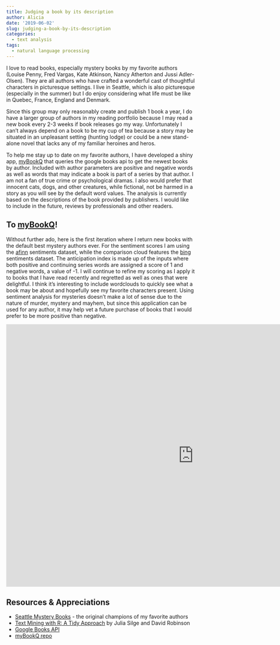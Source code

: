 ```yaml
---
title: Judging a book by its description
author: Alicia
date: '2019-06-02'
slug: judging-a-book-by-its-description
categories:
  - text analysis
tags:
  - natural language processing
---
```


I love to read books, especially mystery books by my favorite authors (Louise Penny, Fred Vargas, Kate Atkinson, Nancy Atherton and Jussi Adler-Olsen). They are all authors who have crafted a wonderful cast of thoughtful characters in picturesque settings. I live in Seattle, which is also picturesque (especially in the summer) but I do enjoy considering what life must be like in Quebec, France, England and Denmark.

Since this group may only reasonably create and publish 1 book a year, I do have a larger group of authors in my reading portfolio because I may read a new book every 2-3 weeks if book releases go my way. Unfortunately I can't always depend on a book to be my cup of tea because a story may be situated in an unpleasant setting (hunting lodge) or could be a new stand-alone novel that lacks any of my familiar heroines and heros.

To help me stay up to date on my favorite authors, I have developed a shiny app, [myBookQ](https://alicia.shinyapps.io/author_search) that queries the google books api to get the newest books by author. Included with author parameters are positive and negative words as well as words that may indicate a book is part of a series by that author. I am not a fan of true crime or psychological dramas. I also would prefer that innocent cats, dogs, and other creatures, while fictional, not be harmed in a story as you will see by the default word values. The analysis is currently based on the descriptions of the book provided by publishers. I would like to include in the future, reviews by professionals and other readers.

## To [myBookQ](https://alicia.shinyapps.io/author_search)!

Without further ado, here is the first iteration where I return new books with the default best mystery authors ever. For the sentiment scores I am using the [afinn](http://www2.imm.dtu.dk/pubdb/views/publication_details.php?id=6010) sentiments dataset, while the comparison cloud features the [bing](https://www.cs.uic.edu/~liub/FBS/sentiment-analysis.html) sentiments dataset. The anticipation index is made up of the inputs where both positive and continuing series words are assigned a score of 1 and negative words, a value of -1. I will continue to refine my scoring as I apply it to books that I have read recently and regretted as well as ones that were delightful. I think it's interesting to include wordclouds to quickly see what a book may be about and hopefully see my favorite characters present. Using sentiment analysis for mysteries doesn't make a lot of sense due to the nature of murder, mystery and mayhem, but since this application can be used for any author, it may help vet a future purchase of books that I would prefer to be more positive than negative.

<iframe width="1000" height="700" src="https://alicia.shinyapps.io/author_search" frameborder="0" style="border:0" allowfullscreen></iframe>

## Resources & Appreciations

- [Seattle Mystery Books](https://mysteryish.wordpress.com/) - the original champions of my favorite authors
- [Text Mining with R: A Tidy Approach](https://smile.amazon.com/dp/B071K9RT9Z) by Julia Silge and David Robinson
- [Google Books API](https://developers.google.com/books/)
- [myBookQ repo](https://github.com/aliciatb/mybookq)

